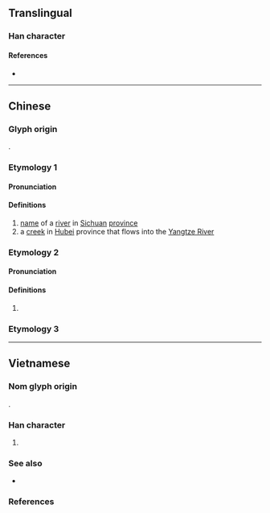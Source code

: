 {{character info}}
==Translingual==

===Han character===
{{Han char|rn=85|rad=水|as=09|sn=12|four=34164|canj=ETKR|ids=⿰氵若}}

====References====
* {{Han ref|kx=0633.270|dkj=17753|hdz=31641.080|uh=6E03|ud=28163|bh=D9FC|bd=55804}}

----

==Chinese==

===Glyph origin===
{{Han compound|水|alt1=氵|若|ls=psc|c1=s|t1=water|c2=p}}.

===Etymology 1===
{{zh-forms}}

====Pronunciation====
{{zh-pron
|m=ruò
|c=joek6
|mc=
|oc=
|cat=pn
}}

====Definitions====
{{zh-hanzi}}

# [[name]] of a [[river]] in [[Sichuan]] [[province]]
# a [[creek]] in [[Hubei]] province that flows into the [[Yangtze|Yangtze River]]

===Etymology 2===
{{zh-forms}}

====Pronunciation====
{{zh-pron
|m=rè
|c=je6
|mc=y
|oc=
|cat=pn
}}

====Definitions====
{{zh-hanzi}}

# {{zh-only|渃城|[[ancient]] [[place]] name in Sichuan province}}

===Etymology 3===
{{zh-see|落|a}}

----

==Vietnamese==

===Nom glyph origin===
{{Han compound|氵#Vietnamese|若#Vietnamese|tr1={{vi-l|thuỷ}}|t1=[[water]]|tr2={{vi-l|nhược}}|c1=s|c2=p|ls=psc}}.

===Han character===
{{vi-readings
|nom=nước-tdcndg;gdhn, nác-tdcndg;gdhn}}

# {{nom form of|nước|[[water]]}}

===See also===
* {{l|vi|𫭔|tr=nước|t=[[country]]}}

===References===
<references/>